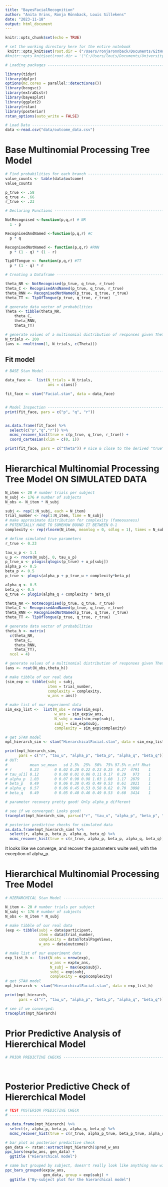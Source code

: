 ```yaml
---
title: "BayesFacialRecognition"
author: "Anita Vrins, Ronja Rönnback, Louis Sillekens"
date: "2023-11-18"
output: html_document
---
```


```r
knitr::opts_chunk$set(echo = TRUE)

# set the working directory here for the entire notebook
 knitr::opts_knit$set(root.dir = ("/Users/ronjaronnback/Documents/GitHub/BayesianFaceRecognition"))
#knitr::opts_knit$set(root.dir = '("C:/Users/louis/Documents/University/Master (TiU)/Year 2/Courses/BayesModels/FacialRec/BayesianFaceRecognition')
```

```r
# Loading packages --------------------------------------------------------

library(tidyr)
library(dplyr)
options(mc.cores = parallel::detectCores())
library(bcogsci)
library(extraDistr)
library(bayesplot)
library(ggplot2)
library(rstan)
library(posterior)
rstan_options(auto_write = FALSE)
```

```r
# Load Data ---------------------------------------------------------------
data <-read.csv("data/outcome_data.csv")
```

# Base Multinomial Processing Tree Model 


```r
# Find probabilities for each branch --------------------------------------
value_counts <- table(data$outcome)
value_counts 

p_true <- .58
q_true <- .66
r_true <- .23

# Declaring Functions ---------------------------------------------------------

NotRecognised <-function(p,q,r) # NR
  1 - p

RecognisedAndNamed <-function(p,q,r) #C
  p * q

RecognisedNotNamed <- function(p,q,r) #RNN
  p * (1 - q) * (1 - r)

TipOfTongue <- function(p,q,r) #TT
  p * (1 - q) * r

# Creating a Dataframe -------------------------------------------------

theta_NR <- NotRecognised(p_true, q_true, r_true)
theta_C <- RecognisedAndNamed(p_true, q_true, r_true)
theta_RNN <- RecognisedNotNamed(p_true, q_true, r_true)
theta_TT <- TipOfTongue(p_true, q_true, r_true)

# generate data vector of probabilities
Theta <- tibble(theta_NR,
    theta_C,
    theta_RNN,
    theta_TT)

# generate values of a multinomial distribution of responses given Theta
N_trials <- 200
(ans <- rmultinom(1, N_trials, c(Theta)))
```
## Fit model
```r
# BASE Stan Model --------------------------------------------------------------

data_face <-  list(N_trials = N_trials,
                   ans = c(ans)) 

fit_face <- stan("Facial.stan", data = data_face)


# Model Inspection --------------------------------------------------------
print(fit_face, pars = c("p", "q", "r"))


as.data.frame(fit_face) %>%
  select(c("p","q","r")) %>%
  mcmc_recover_hist(true = c(p_true, q_true, r_true)) +
  coord_cartesian(xlim = c(0, 1))

print(fit_face, pars = c("theta")) # nice & close to the derived "true" values!
```
# Hierarchical Multinomial Processing Tree Model ON SIMULATED DATA

```r
N_item <- 20 # number trials per subject
N_subj <- 176 # number of subjects
N_obs <- N_item * N_subj 

subj <- rep(1:N_subj, each = N_item)
trial_number <- rep(1:N_item, time = N_subj)
# make approximate distribution for complexity (fameousness)
# POTENTIALLY HAVE TO SOMEHOW BOUND IT BETWEEN 0-1
complexity <- rep(rlnorm(N_item, meanlog = 0, sdlog = 1), times = N_subj)

# define simulated true parameters
r_true <- 0.23

tau_u_p <- 1.1
u_p <- rnorm(N_subj, 0, tau_u_p)
p_true_u <- plogis(qlogis(p_true) + u_p[subj]) 
alpha_p <- 0.5
beta_p <- 0.5
p_true <- plogis(alpha_p + p_true_u + complexity*beta_p)

alpha_q <- 0.5
beta_q <- 0.5
q_true <- plogis(alpha_q + complexity * beta_q)

theta_NR <- NotRecognised(p_true, q_true, r_true)
theta_C <- RecognisedAndNamed(p_true, q_true, r_true)
theta_RNN <- RecognisedNotNamed(p_true, q_true, r_true)
theta_TT <- TipOfTongue(p_true, q_true, r_true)

# generate data vector of probabilities
theta_h <- matrix(
  c(theta_NR,
    theta_C,
    theta_RNN,
    theta_TT),
  ncol = 4)

# generate values of a multinomial distribution of responses given Theta
(ans <- rcat(N_obs,theta_h))

# make tibble of our real data
(sim_exp <- tibble(subj = subj,
                   item = trial_number,
                   complexity = complexity,
                   w_ans = ans)) 

# make list of our experiment data
sim_exp_list <-  list(N_obs = nrow(sim_exp),
                      w_ans = sim_exp$w_ans,
                      N_subj = max(sim_exp$subj),
                      subj = sim_exp$subj,
                      complexity = sim_exp$complexity)
```

```r

# get STAN model
mpt_hierarch_sim <- stan("HierarchicalFacial.stan", data = sim_exp_list)

print(mpt_hierarch_sim,
      pars = c("r", "tau_u", "alpha_p", "beta_p", "alpha_q", "beta_q"))
# OUT: 
#          mean se_mean   sd 2.5%  25%  50%  75% 97.5% n_eff Rhat
# r        0.23       0 0.02 0.20 0.22 0.23 0.25  0.27  4791    1
# tau_u[1] 0.12       0 0.08 0.01 0.06 0.11 0.17  0.29   973    1
# alpha_p  1.03       0 0.07 0.90 0.98 1.03 1.08  1.17  2879    1
# beta_p   0.49       0 0.06 0.38 0.45 0.49 0.53  0.61  2821    1
# alpha_q  0.57       0 0.06 0.45 0.53 0.58 0.62  0.70  3098    1
# beta_q   0.49       0 0.05 0.40 0.46 0.49 0.53  0.60  3414    1

# parameter recovery pretty good! Only alpha_p different

# see if we converged: Looks good!
traceplot(mpt_hierarch_sim, pars=c("r", "tau_u", "alpha_p", "beta_p", "alpha_q", "beta_q"))

# posterior predictive checks for simulated data
as.data.frame(mpt_hierarch_sim) %>%
  select(r, alpha_p, beta_p, alpha_q, beta_q) %>%
  mcmc_recover_hist(true = c(r_true, alpha_p, beta_p, alpha_q, beta_q)) 

```

It looks like we converge, and recover the parameters wuite well, with the exception of alpha_p.


# Hierarchical Multinomial Processing Tree Model
```r
# HIERARCHICAL Stan Model --------------------------------------------------

N_item <- 20 # number trials per subject
N_subj <- 176 # number of subjects
N_obs <- N_item * N_subj 

# make tibble of our real data
(exp <- tibble(subj = data$participant,
               item = data$trial_number,
               complexity = data$TotalPageViews,
               w_ans = data$outcome)) 

# make list of our experiment data
exp_list_h <-  list(N_obs = nrow(exp),
                    w_ans = exp$w_ans,
                    N_subj = max(exp$subj),
                    subj = exp$subj,
                    complexity = exp$complexity)
# get STAN model
mpt_hierarch <- stan("HierarchicalFacial.stan", data = exp_list_h)

print(mpt_hierarch,
      pars = c("r", "tau_u", "alpha_p", "beta_p", "alpha_q", "beta_q"))

# see if we converged:
traceplot(mpt_hierarch)
```
# Prior Predictive Analysis of Hiererchical Model
```r
# PRIOR PREDICTIVE CHECKS ------------------------------------------------------




```

# Posterior Predictive Check of Hiererchical Model

```r
# TEST POSTERIOR PREDICTIVE CHECK 
# ------------------------------------------------------------------------------

as.data.frame(mpt_hierarch) %>%
  select(r, alpha_p, beta_p, alpha_q, beta_q) %>%
  mcmc_recover_hist(true = c(r_true, alpha_p_true, beta_p_true, alpha_q_true, beta_q_true)) 

# bar plot as posterior predictive check
gen_data <- rstan::extract(mpt_hierarch)$pred_w_ans
ppc_bars(exp$w_ans, gen_data) +
  ggtitle ("Hierarchical model") 

# same but grouped by subject, doesn't really look like anything now with this many subjects
ppc_bars_grouped(exp$w_ans, 
                 gen_data, group = exp$subj) +
  ggtitle ("By-subject plot for the hierarchical model")
```
